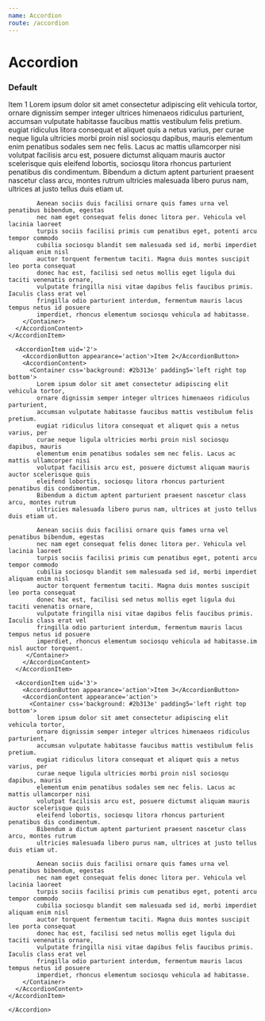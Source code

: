 ---
name: Accordion
route: /accordion
---



# Accordion

### Default

<Playground>
  <ThemeProvider>
    <Accordion active='1'>
      <AccordionItem uid='1'>
        <AccordionButton appearance='action'>Item 1</AccordionButton>
        <AccordionContent>
          <Container css='background: #2b313e' padding5='left right top bottom'>
            Lorem ipsum dolor sit amet consectetur adipiscing elit vehicula tortor, 
            ornare dignissim semper integer ultrices himenaeos ridiculus parturient, 
            accumsan vulputate habitasse faucibus mattis vestibulum felis pretium. 
            eugiat ridiculus litora consequat et aliquet quis a netus varius, per 
            curae neque ligula ultricies morbi proin nisl sociosqu dapibus, mauris 
            elementum enim penatibus sodales sem nec felis. Lacus ac mattis ullamcorper nisi 
            volutpat facilisis arcu est, posuere dictumst aliquam mauris auctor scelerisque quis 
            eleifend lobortis, sociosqu litora rhoncus parturient penatibus dis condimentum. 
            Bibendum a dictum aptent parturient praesent nascetur class arcu, montes rutrum 
            ultricies malesuada libero purus nam, ultrices at justo tellus duis etiam ut.

            Aenean sociis duis facilisi ornare quis fames urna vel penatibus bibendum, egestas
            nec nam eget consequat felis donec litora per. Vehicula vel lacinia laoreet
            turpis sociis facilisi primis cum penatibus eget, potenti arcu tempor commodo
            cubilia sociosqu blandit sem malesuada sed id, morbi imperdiet aliquam enim nisl
            auctor torquent fermentum taciti. Magna duis montes suscipit leo porta consequat
            donec hac est, facilisi sed netus mollis eget ligula dui taciti venenatis ornare,
            vulputate fringilla nisi vitae dapibus felis faucibus primis. Iaculis class erat vel
            fringilla odio parturient interdum, fermentum mauris lacus tempus netus id posuere
            imperdiet, rhoncus elementum sociosqu vehicula ad habitasse.
        </Container>
      </AccordionContent>
    </AccordionItem>

      <AccordionItem uid='2'>
        <AccordionButton appearance='action'>Item 2</AccordionButton>
        <AccordionContent>
          <Container css='background: #2b313e' padding5='left right top bottom'>
            Lorem ipsum dolor sit amet consectetur adipiscing elit vehicula tortor,
            ornare dignissim semper integer ultrices himenaeos ridiculus parturient,
            accumsan vulputate habitasse faucibus mattis vestibulum felis pretium.
            eugiat ridiculus litora consequat et aliquet quis a netus varius, per
            curae neque ligula ultricies morbi proin nisl sociosqu dapibus, mauris
            elementum enim penatibus sodales sem nec felis. Lacus ac mattis ullamcorper nisi
            volutpat facilisis arcu est, posuere dictumst aliquam mauris auctor scelerisque quis
            eleifend lobortis, sociosqu litora rhoncus parturient penatibus dis condimentum.
            Bibendum a dictum aptent parturient praesent nascetur class arcu, montes rutrum
            ultricies malesuada libero purus nam, ultrices at justo tellus duis etiam ut.

            Aenean sociis duis facilisi ornare quis fames urna vel penatibus bibendum, egestas
            nec nam eget consequat felis donec litora per. Vehicula vel lacinia laoreet
            turpis sociis facilisi primis cum penatibus eget, potenti arcu tempor commodo
            cubilia sociosqu blandit sem malesuada sed id, morbi imperdiet aliquam enim nisl
            auctor torquent fermentum taciti. Magna duis montes suscipit leo porta consequat
            donec hac est, facilisi sed netus mollis eget ligula dui taciti venenatis ornare,
            vulputate fringilla nisi vitae dapibus felis faucibus primis. Iaculis class erat vel
            fringilla odio parturient interdum, fermentum mauris lacus tempus netus id posuere
            imperdiet, rhoncus elementum sociosqu vehicula ad habitasse.im nisl auctor torquent.
         </Container>
        </AccordionContent>
      </AccordionItem>

      <AccordionItem uid='3'>
        <AccordionButton appearance='action'>Item 3</AccordionButton>
        <AccordionContent appearance='action'>
          <Container css='background: #2b313e' padding5='left right top bottom'>
            lorem ipsum dolor sit amet consectetur adipiscing elit vehicula tortor,
            ornare dignissim semper integer ultrices himenaeos ridiculus parturient,
            accumsan vulputate habitasse faucibus mattis vestibulum felis pretium.
            eugiat ridiculus litora consequat et aliquet quis a netus varius, per
            curae neque ligula ultricies morbi proin nisl sociosqu dapibus, mauris
            elementum enim penatibus sodales sem nec felis. Lacus ac mattis ullamcorper nisi
            volutpat facilisis arcu est, posuere dictumst aliquam mauris auctor scelerisque quis
            eleifend lobortis, sociosqu litora rhoncus parturient penatibus dis condimentum.
            Bibendum a dictum aptent parturient praesent nascetur class arcu, montes rutrum
            ultricies malesuada libero purus nam, ultrices at justo tellus duis etiam ut.

            Aenean sociis duis facilisi ornare quis fames urna vel penatibus bibendum, egestas
            nec nam eget consequat felis donec litora per. Vehicula vel lacinia laoreet
            turpis sociis facilisi primis cum penatibus eget, potenti arcu tempor commodo
            cubilia sociosqu blandit sem malesuada sed id, morbi imperdiet aliquam enim nisl
            auctor torquent fermentum taciti. Magna duis montes suscipit leo porta consequat
            donec hac est, facilisi sed netus mollis eget ligula dui taciti venenatis ornare,
            vulputate fringilla nisi vitae dapibus felis faucibus primis. Iaculis class erat vel
            fringilla odio parturient interdum, fermentum mauris lacus tempus netus id posuere
            imperdiet, rhoncus elementum sociosqu vehicula ad habitasse.
        </Container>
      </AccordionContent>
    </AccordionItem>

    </Accordion>

  </ThemeProvider>
</Playground>
